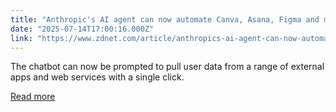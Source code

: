 ```yaml
---
title: "Anthropic's AI agent can now automate Canva, Asana, Figma and more - here's how it works"
date: "2025-07-14T17:00:16.000Z"
link: "https://www.zdnet.com/article/anthropics-ai-agent-can-now-automate-canva-asana-figma-and-more-heres-how-it-works/"
---
```


The chatbot can now be prompted to pull user data from a range of external apps and web services with a single click.

[Read more](https://www.zdnet.com/article/anthropics-ai-agent-can-now-automate-canva-asana-figma-and-more-heres-how-it-works/)
